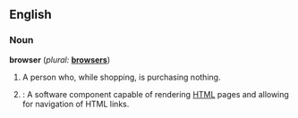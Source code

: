 ==English==

===Noun===
'''browser'''  (''plural:'' '''[[browsers]]''')
# A person who, while shopping, is purchasing nothing.
# {{computing}}: A software component capable of rendering [[HTML]] pages and allowing for navigation of HTML links.
